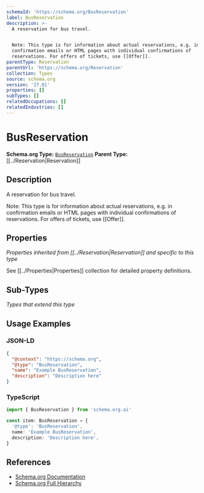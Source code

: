 ```yaml
---
schemaId: 'https://schema.org/BusReservation'
label: BusReservation
description: >-
  A reservation for bus travel.


  Note: This type is for information about actual reservations, e.g. in
  confirmation emails or HTML pages with individual confirmations of
  reservations. For offers of tickets, use [[Offer]].
parentType: Reservation
parentUrl: 'https://schema.org/Reservation'
collection: Types
source: schema.org
version: '27.01'
properties: []
subTypes: []
relatedOccupations: []
relatedIndustries: []
---
```

# BusReservation

**Schema.org Type:** [`BusReservation`](https://schema.org/BusReservation)
**Parent Type:** [[../Reservation|Reservation]]

## Description

A reservation for bus travel.

Note: This type is for information about actual reservations, e.g. in confirmation emails or HTML pages with individual confirmations of reservations. For offers of tickets, use [[Offer]].

## Properties

*Properties inherited from [[../Reservation|Reservation]] and specific to this type*

See [[../Properties|Properties]] collection for detailed property definitions.

## Sub-Types

*Types that extend this type*

## Usage Examples

### JSON-LD

```json
{
  "@context": "https://schema.org",
  "@type": "BusReservation",
  "name": "Example BusReservation",
  "description": "Description here"
}
```

### TypeScript

```typescript
import { BusReservation } from 'schema.org.ai'

const item: BusReservation = {
  '@type': 'BusReservation',
  name: 'Example BusReservation',
  description: 'Description here',
}
```

## References

- [Schema.org Documentation](https://schema.org/BusReservation)
- [Schema.org Full Hierarchy](https://schema.org/docs/full.html)

